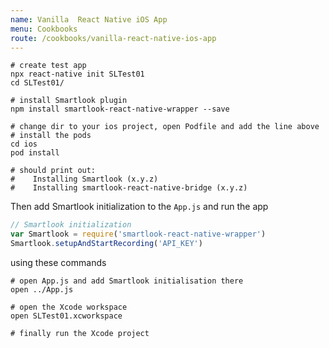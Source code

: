 ```yaml
---
name: Vanilla  React Native iOS App
menu: Cookbooks
route: /cookbooks/vanilla-react-native-ios-app
---
```



<Title>Create a vanilla React Native App with Smartlook</Title>

```shell
# create test app
npx react-native init SLTest01
cd SLTest01/

# install Smartlook plugin
npm install smartlook-react-native-wrapper --save

# change dir to your ios project, open Podfile and add the line above
# install the pods
cd ios
pod install

# should print out:
#    Installing Smartlook (x.y.z)
#    Installing smartlook-react-native-bridge (x.y.z)
```

Then add Smartlook initialization to the `App.js` and run the app

```js
// Smartlook initialization
var Smartlook = require('smartlook-react-native-wrapper')
Smartlook.setupAndStartRecording('API_KEY')
```

using these commands

```shell
# open App.js and add Smartlook initialisation there
open ../App.js

# open the Xcode workspace
open SLTest01.xcworkspace

# finally run the Xcode project
```
